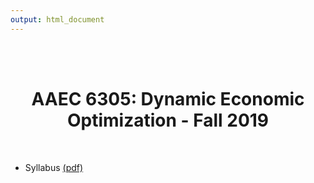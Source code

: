 ```yaml
---
output: html_document
---
```

<br>
<br>

<center>
# **AAEC 6305: Dynamic Economic Optimization** - Fall 2019  
</center>

<br>

* Syllabus [(pdf)](pdf/Syllabus _AAEC6305_Fall2019.pdf)


  
<br>